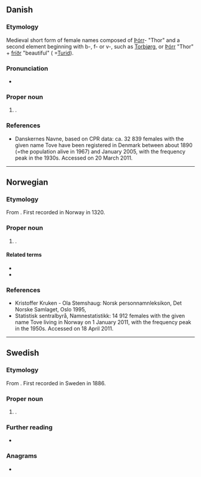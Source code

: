 {{also|tove|töve|to've}}
==Danish==

===Etymology===
Medieval short form of {{der|da|non|-}} female names composed of [[Þórr]]- "Thor" and a second element beginning with b-, f- or v-, such as [[Torbjørg]], or [[Þórr]] "Thor" + [[fríðr]] "beautiful" ( =[[Turid]]).

===Pronunciation===
* {{IPA|da|/toːvə/|[ˈtˢoːwə]}}

===Proper noun===
{{head|da|proper noun}}

# {{given name|da|female}}.

===References===
* [http://www.danskernesnavne.navneforskning.ku.dk/ ] Danskernes Navne, based on CPR data: ca. 32 839 females with the given name Tove have been registered in Denmark between about 1890 (=the population alive in 1967) and January 2005, with the frequency peak in the 1930s. Accessed on 20 March 2011.

----

==Norwegian==

===Etymology===
From {{der|no|da|Tove}}. First recorded in Norway in 1320.

===Proper noun===
{{no-proper noun}}

# {{given name|no|female}}.

====Related terms====
* {{l|no|Turid}}
* {{l|no|Tuva}}

===References===
* Kristoffer Kruken - Ola Stemshaug: Norsk personnamnleksikon, Det Norske Samlaget, Oslo 1995, {{ISBN|82-521-4483-7}}
* [http://www.ssb.no/navn/ ] Statistisk sentralbyrå, Namnestatistikk: 14 912 females with the given name Tove living in Norway on 1 January 2011, with the frequency peak in the 1950s. Accessed on 18 April 2011.

----

==Swedish==

===Etymology===
From {{der|sv|da|Tove}}. First recorded in Sweden in 1886.

===Proper noun===
{{sv-proper noun|c}}

# {{given name|sv|female}}.

===Further reading===
* {{pedia|Tove}}

===Anagrams===
* {{anagrams|sv|a=eotv|veto}}